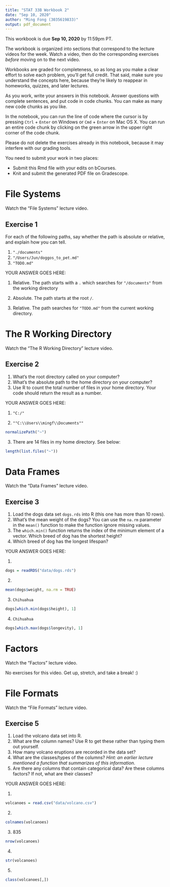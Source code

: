 ```yaml
---
title: "STAT 33B Workbook 2"
date: "Sep 10, 2020"
author: "Ming Fong (3035619833)"
output: pdf_document
---
```


This workbook is due __Sep 10, 2020__ by 11:59pm PT.

The workbook is organized into sections that correspond to the lecture videos
for the week. Watch a video, then do the corresponding exercises _before_
moving on to the next video.

Workbooks are graded for completeness, so as long as you make a clear effort to
solve each problem, you'll get full credit. That said, make sure you understand
the concepts here, because they're likely to reappear in homeworks, quizzes,
and later lectures.

As you work, write your answers in this notebook. Answer questions with
complete sentences, and put code in code chunks. You can make as many new code
chunks as you like.

In the notebook, you can run the line of code where the cursor is by pressing
`Ctrl` + `Enter` on Windows or `Cmd` + `Enter` on Mac OS X. You can run an
entire code chunk by clicking on the green arrow in the upper right corner of
the code chunk. 

Please do not delete the exercises already in this notebook, because it may
interfere with our grading tools.

You need to submit your work in two places:

* Submit this Rmd file with your edits on bCourses.
* Knit and submit the generated PDF file on Gradescope.


File Systems
============

Watch the "File Systems" lecture video.


## Exercise 1

For each of the following paths, say whether the path is absolute or relative,
and explain how you can tell.

1. `"./documents"`
2. `"/Users/Jun/doggos_to_pet.md"`
3. `"TODO.md"`

YOUR ANSWER GOES HERE:

1. Relative. The path starts with a `.` which searches for `"/documents"` from the working directory

2. Absolute. The path starts at the root `/`.

3. Relative. The path searches for `"TODO.md"` from the current working directory.

The R Working Directory
=======================

Watch the "The R Working Directory" lecture video.


## Exercise 2

1. What's the root directory called on your computer?
2. What's the absolute path to the home directory on your computer?
3. Use R to count the total number of files in your home directory. Your code
   should return the result as a number.

YOUR ANSWER GOES HERE:

1. `"C:/"`

2. `""C:\\Users\\mingf\\Documents""`
```r
normalizePath("~")
```

3. There are 14 files in my home directory. See below:
```r
length(list.files("~"))
```

Data Frames
===========

Watch the "Data Frames" lecture video.

## Exercise 3

1. Load the dogs data set `dogs.rds` into R (this one has more than 10 rows).
2. What's the mean weight of the dogs? You can use the `na.rm` parameter in the
   `mean()` function to make the function ignore missing values.
3. The `which.min()` function returns the index of the minimum element of a
   vector. Which breed of dog has the shortest height?
4. Which breed of dog has the longest lifespan?

YOUR ANSWER GOES HERE:

1. 
```r
dogs = readRDS("data/dogs.rds")
```

2. 
```r
mean(dogs$weight, na.rm = TRUE)
```

3. `Chihuahua`
```r
dogs[which.min(dogs$height), 1]
```

4. `Chihuahua`
```r
dogs[which.max(dogs$longevity), 1]
```

Factors
=======

Watch the "Factors" lecture video.


No exercises for this video. Get up, stretch, and take a break! :)


File Formats
============

Watch the "File Formats" lecture video.


## Exercise 5

1. Load the volcano data set into R.
2. What are the column names? Use R to get these rather than typing them out
   yourself.
3. How many volcano eruptions are recorded in the data set?
4. What are the classes/types of the columns? _Hint: an earlier lecture
   mentioned a function that summarizes of this information._
5. Are there any columns that contain categorical data? Are these columns
   factors? If not, what are their classes?

YOUR ANSWER GOES HERE:

1. 
```r
volcanoes = read.csv("data/volcano.csv")
```

2. 
```r
colnames(volcanoes)
```

3. 835
```r
nrow(volcanoes)
```

4. 
```r
str(volcanoes)
```

5. 
```r
class(volcanoes[,])
```